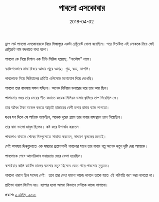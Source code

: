 ﻿---
title: পাবলো এসকোবার
date: '2018-04-02'
tags: ['Person']
draft: false
---
ড্রাগ লর্ড পাবলো এসকোবারকে নিয়ে সিঙ্গাপুরে একটা রেষ্টুরেন্ট খোলা হয়েছিল। পরে বিতর্কিত এই লোককে নিয়ে সেই রেষ্টুরেন্ট নাম বদলাতে বাধ্য হলো।

 

পাবলো কে নিয়ে বিশাল এক টিভি সিরিজ হয়েছে, "নার্কোস" নামে।

 

ব্যক্তিগতভাবে নানা বিষয়ে আমার প্রচুর আগ্রহ। গুড, ব্যড, আগলি।

 

পাবলোকে নিয়ে সিরিয়ালের প্রতিটা এপিসোড মনোযোগ দিয়ে দেখেছি।

 

পাবলো তার ব্যবসায় সফল হচ্ছিল। অনেক বিলিয়ন ডলারের ঘরে তার আয় ছিল।

 

পালানোর সময় তার মেয়ের শীত কমাতে কয়েক মিলিয়ন ডলার জ্বালিয়ে তাপ দিয়েছিল সে।

 

তার অবৈধ টাকা বান্ডেল করতে আড়াই হাজারের বেশী ডলার রাবার ব্যান্ড লাগতো।

 

যখন সব দিকে সে আটকে পড়েছিল, অনেক দূরের গ্রামে তার বাবার বাসস্থানে চলে গিয়েছিল।

 

তার বাবা ভালো মানুষ ছিলেন। কষ্ট করে উপার্জন করতেন।

 

পাবলোও বাবাকে শেষের দিনগুলোতে সাহায্য করতেন, সাধারণ কৃষকের মতোই।

 

সেই অসহায় দিনগুলোতে এক সময়ের প্রতাপশালী পাবলোর সাথে তার বাবার গল্প অনেক নতুন দৃষ্টি দেয় আমাকে।

 

পাবলোকে শেষে আমেরিকান সহায়তায় মেরে ফেলা হয়েছিল।

 

কলম্বিয়ার কালি কার্টেল তাদের ব্যবসার নতুন হিসেবে যেতে পারে পাবলোর মৃত্যুতে।

 

পাবলো খারাপ ছিল সন্দেহ নেই। তবে তার মেধা ভালো কাজে লাগলে তাকে হয়ত এই পরিণতি বরণ করা লাগতো না।

 

প্রতিভা খারাপ জিনিস নয়। ব্যাপার হলো আমরা কিভাবে সেটাকে কাজে লাগাবো।

 

প্রকাশঃ [২ এপ্রিল, ২০১৮](https://www.facebook.com/ashraful.alam/posts/10155140346110583)
